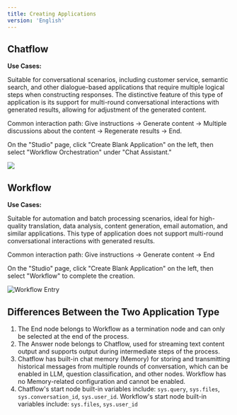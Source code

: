 ```yaml
---
title: Creating Applications
version: 'English'
---
```


## Chatflow

**Use Cases:**

Suitable for conversational scenarios, including customer service, semantic search, and other dialogue-based applications that require multiple logical steps when constructing responses. The distinctive feature of this type of application is its support for multi-round conversational interactions with generated results, allowing for adjustment of the generated content.

Common interaction path: Give instructions → Generate content → Multiple discussions about the content → Regenerate results → End.

On the "Studio" page, click "Create Blank Application" on the left, then select "Workflow Orchestration" under "Chat Assistant."

![](/en-us/img/8eb5a12939c298bc7cb9a778d10d42db.png)

## Workflow

**Use Cases:**

Suitable for automation and batch processing scenarios, ideal for high-quality translation, data analysis, content generation, email automation, and similar applications. This type of application does not support multi-round conversational interactions with generated results.

Common interaction path: Give instructions → Generate content → End

On the "Studio" page, click "Create Blank Application" on the left, then select "Workflow" to complete the creation.

![Workflow Entry](/images/assets/workflow.png)

## Differences Between the Two Application Type

1. The End node belongs to Workflow as a termination node and can only be selected at the end of the process.
2. The Answer node belongs to Chatflow, used for streaming text content output and supports output during intermediate steps of the process.
3. Chatflow has built-in chat memory (Memory) for storing and transmitting historical messages from multiple rounds of conversation, which can be enabled in LLM, question classification, and other nodes. Workflow has no Memory-related configuration and cannot be enabled.
4. Chatflow's start node built-in variables include: `sys.query`, `sys.files`, `sys.conversation_id`, `sys.user_id`. Workflow's start node built-in variables include: `sys.files`, `sys.user_id`
